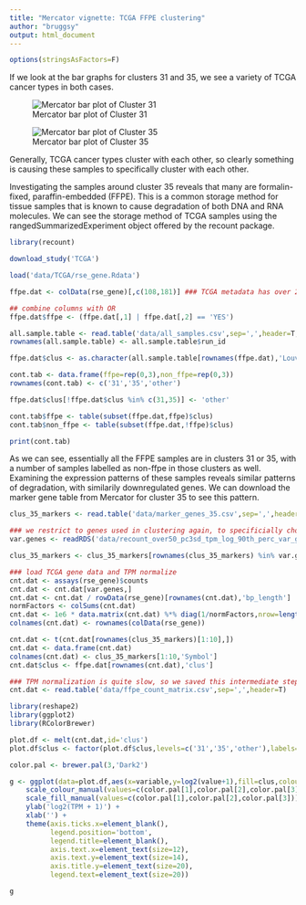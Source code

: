 ```yaml
---
title: "Mercator vignette: TCGA FFPE clustering"
author: "bruggsy"
output: html_document
---
```


```r

options(stringsAsFactors=F)

```

If we look at the bar graphs for clusters 31 and 35, we see a variety of TCGA cancer types in both cases.

![Mercator bar plot of Cluster 31](figs/ffpe_cluster31_bar_plot.png)

![Mercator bar plot of Cluster 35](figs/ffpe_cluster35_bar_plot.png)

Generally, TCGA cancer types cluster with each other, so clearly something is causing these samples to specifically cluster with each other.

Investigating the samples around cluster 35 reveals that many are formalin-fixed, paraffin-embedded (FFPE).
This is a common storage method for tissue samples that is known to cause degradation of both DNA and RNA molecules.
We can see the storage method of TCGA samples using the rangedSummarizedExperiment object offered by the recount package.

```r
library(recount)

download_study('TCGA')
```

```r
load('data/TCGA/rse_gene.Rdata')

ffpe.dat <- colData(rse_gene)[,c(108,181)] ### TCGA metadata has over 200 columns, two of which correspond to ffpe storage

## combine columns with OR
ffpe.dat$ffpe <- (ffpe.dat[,1] | ffpe.dat[,2] == 'YES')

all.sample.table <- read.table('data/all_samples.csv',sep=',',header=T,row.names=1,stringsAsFactors=F)
rownames(all.sample.table) <- all.sample.table$run_id

ffpe.dat$clus <- as.character(all.sample.table[rownames(ffpe.dat),'Louvain'])

cont.tab <- data.frame(ffpe=rep(0,3),non_ffpe=rep(0,3))
rownames(cont.tab) <- c('31','35','other')

ffpe.dat$clus[!ffpe.dat$clus %in% c(31,35)] <- 'other'

cont.tab$ffpe <- table(subset(ffpe.dat,ffpe)$clus)
cont.tab$non_ffpe <- table(subset(ffpe.dat,!ffpe)$clus)

print(cont.tab)
```

As we can see, essentially all the FFPE samples are in clusters 31 or 35, with a number of samples labelled as non-ffpe in those clusters as well.
Examining the expression patterns of these samples reveals similar patterns of degradation, with similarily downregulated genes.
We can download the marker gene table from Mercator for cluster 35 to see this pattern.

```r
clus_35_markers <- read.table('data/marker_genes_35.csv',sep=',',header=T,row.names=1)

### we restrict to genes used in clustering again, to specificially choose genes associated with clustering
var.genes <- readRDS('data/recount_over50_pc3sd_tpm_log_90th_perc_var_genes.RDS')

clus_35_markers <- clus_35_markers[rownames(clus_35_markers) %in% var.genes,]

### load TCGA gene data and TPM normalize
cnt.dat <- assays(rse_gene)$counts
cnt.dat <- cnt.dat[var.genes,]
cnt.dat <- cnt.dat / rowData(rse_gene)[rownames(cnt.dat),'bp_length']
normFactors <- colSums(cnt.dat)
cnt.dat <- 1e6 * data.matrix(cnt.dat) %*% diag(1/normFactors,nrow=length(normFactors))
colnames(cnt.dat) <- rownames(colData(rse_gene))

cnt.dat <- t(cnt.dat[rownames(clus_35_markers)[1:10],])
cnt.dat <- data.frame(cnt.dat)
colnames(cnt.dat) <- clus_35_markers[1:10,'Symbol']
cnt.dat$clus <- ffpe.dat[rownames(cnt.dat),'clus']
```

```r

### TPM normalization is quite slow, so we saved this intermediate step to ease processing the report
cnt.dat <- read.table('data/ffpe_count_matrix.csv',sep=',',header=T)

```

```r
library(reshape2)
library(ggplot2)
library(RColorBrewer)

plot.df <- melt(cnt.dat,id='clus')
plot.df$clus <- factor(plot.df$clus,levels=c('31','35','other'),labels=c('Aberrant TCGA Cluter','FFPE Cluster','Other TCGA'))

color.pal <- brewer.pal(3,'Dark2')

g <- ggplot(data=plot.df,aes(x=variable,y=log2(value+1),fill=clus,colour=clus)) + geom_violin(alpha=0.5,scale='width') +
    scale_colour_manual(values=c(color.pal[1],color.pal[2],color.pal[3])) +
    scale_fill_manual(values=c(color.pal[1],color.pal[2],color.pal[3])) +
    ylab('log2(TPM + 1)') +
    xlab('') +
    theme(axis.ticks.x=element_blank(),
          legend.position='bottom',
          legend.title=element_blank(),
          axis.text.x=element_text(size=12),
          axis.text.y=element_text(size=14),
          axis.title.y=element_text(size=20),
          legend.text=element_text(size=20)) 

g

```
